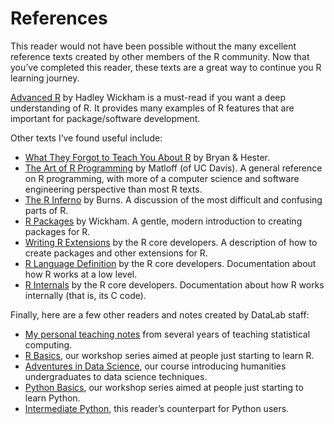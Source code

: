 References {-}
==============

This reader would not have been possible without the many excellent reference
texts created by other members of the R community. Now that you've completed
this reader, these texts are a great way to continue you R learning journey.

[Advanced R][adv-r] by Hadley Wickham is a must-read if you want a deep
understanding of R. It provides many examples of R features that are important
for package/software development.

[adv-r]: https://adv-r.hadley.nz/

Other texts I've found useful include:

* [What They Forgot to Teach You About R][r-wtf] by Bryan & Hester. 
* [The Art of R Programming][art-of-r] by Matloff (of UC Davis). A general
  reference on R programming, with more of a computer science and software
  engineering perspective than most R texts.
* [The R Inferno][r-inferno] by Burns. A discussion of the most difficult and
  confusing parts of R.
* [R Packages][r-pkgs] by Wickham. A gentle, modern introduction to creating
  packages for R.
* [Writing R Extensions][r-exts] by the R core developers. A description of how
  to create packages and other extensions for R.
* [R Language Definition][r-lang] by the R core developers. Documentation about
  how R works at a low level.
* [R Internals][r-ints] by the R core developers. Documentation about how R
  works internally (that is, its C code).

[r-wtf]: https://rstats.wtf/
[art-of-r]: https://ebookcentral.proquest.com/lib/ucdavis/detail.action?docID=1137514
[r-inferno]: http://www.burns-stat.com/documents/books/the-r-inferno/
[r-pkgs]: https://r-pkgs.org/
[r-exts]: https://cran.r-project.org/doc/manuals/R-exts.html
[r-lang]: https://cran.r-project.org/doc/manuals/r-devel/R-lang.html
[r-ints]: https://cran.r-project.org/doc/manuals/r-devel/R-ints.html

Finally, here are a few other readers and notes created by DataLab staff:

* [My personal teaching notes][notes] from several years of teaching
  statistical computing.
* [R Basics][r-basics], our workshop series aimed at people just starting to
  learn R.
* [Adventures in Data Science][adventures], our course introducing humanities
  undergraduates to data science techniques.
* [Python Basics][py-basics], our workshop series aimed at people just starting
  to learn Python.
* [Intermediate Python][int-py], this reader's counterpart for Python users.

[notes]: https://github.com/nick-ulle/teaching-notes
[r-basics]: https://ucdavisdatalab.github.io/workshop_r_basics/
[adventures]: https://ucdavisdatalab.github.io/adventures_in_data_science/
[py-basics]: https://ucdavisdatalab.github.io/workshop_python_basics/
[int-py]: https://ucdavisdatalab.github.io/workshop_intermediate_python/


